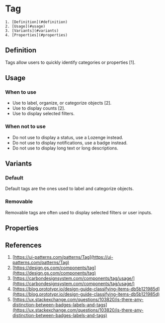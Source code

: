 

<Meta of={TagStories} />

# Tag
    1. [Definition](#definition)
    2. [Usage](#usage)
    3. [Variants](#variants)
    4. [Properties](#properties)

## Definition
Tags allow users to quickly identify categories or properties [1].
<Canvas of={TagStories.Default} />

## Usage

### When to use 
- Use to label, organize, or categorize objects [2].
- Use to display counts [2].
- Use to display selected filters.

### When not to use 
- Do not use to display a status, use a Lozenge instead.
- Do not use to display notifications, use a badge instead.
- Do not use to display long text or long descriptions.

## Variants

### Default
Default tags are the ones used to label and categorize objects. 
<Canvas of={TagStories.Default} />

### Removable
Removable tags are often used to display selected filters or user inputs. 
<Canvas of={TagStories.Removable} />

## Properties
<ArgTypes of={Tag} />

## References
1. [https://ui-patterns.com/patterns/Tag](https://ui-patterns.com/patterns/Tag)
2. [https://design.gs.com/components/tag](https://design.gs.com/components/tag)
3. [https://carbondesignsystem.com/components/tag/usage/](https://carbondesignsystem.com/components/tag/usage/)
4. [https://blog.prototypr.io/design-guide-classifying-items-db5b121985d](https://blog.prototypr.io/design-guide-classifying-items-db5b121985d)
5. [https://ux.stackexchange.com/questions/103820/is-there-any-distinction-between-badges-labels-and-tags](https://ux.stackexchange.com/questions/103820/is-there-any-distinction-between-badges-labels-and-tags)
